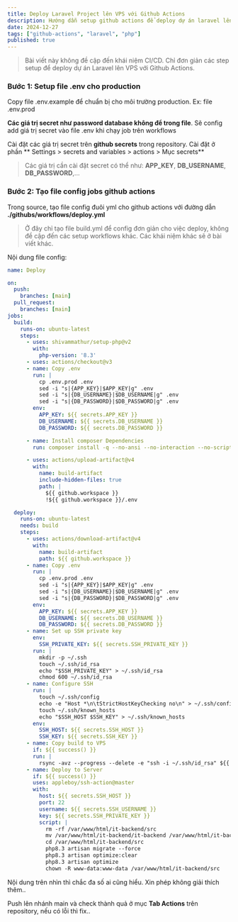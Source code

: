 ```yaml
---
title: Deploy Laravel Project lên VPS với Github Actions
description: Hướng dẫn setup github actions để deploy dự án laravel lên VPS thông qua SSH
date: 2024-12-27
tags: ["github-actions", "laravel", "php"]
published: true
---
```


> Bài viết này không đề cập đến khái niệm CI/CD. Chỉ đơn giản các step setup để deploy dự án Laravel lên VPS với Github Actions.

### Bước 1: Setup file .env cho production

Copy file .env.example để chuẩn bị cho môi trường production. Ex: file .env.prod

 **Các giá trị secret như password database không để trong file**. Sẽ config add giá trị secret vào file .env khi chạy job trên workflows

Cài đặt các giá trị secret trên **github secrets** trong repository. Cài đặt ở phần ** Settings > secrets and variables > actions > Mục secrets**

> Các giá trị cần cài đặt secret có thể như: **APP_KEY**, **DB_USERNAME**, **DB_PASSWORD**,...

### Bước 2: Tạo file config jobs github actions

Trong source, tạo file config đuôi yml cho github actions với đường dẫn **./githubs/workflows/deploy.yml**

> Ở đây chỉ tạo file build.yml để config đơn giản cho việc deploy, không đề cập đến các setup workflows khác. Các khái niệm khác sẽ ở bài viết khác.

Nội dung file config:
```yaml
name: Deploy

on:
  push:
    branches: [main]
  pull_request:
    branches: [main]
jobs:
  build:
    runs-on: ubuntu-latest
    steps:
      - uses: shivammathur/setup-php@v2
        with:
          php-version: '8.3'
      - uses: actions/checkout@v3
      - name: Copy .env
        run: |
          cp .env.prod .env
          sed -i "s|{APP_KEY}|$APP_KEY|g" .env
          sed -i "s|{DB_USERNAME}|$DB_USERNAME|g" .env
          sed -i "s|{DB_PASSWORD}|$DB_PASSWORD|g" .env
        env:
          APP_KEY: ${{ secrets.APP_KEY }}
          DB_USERNAME: ${{ secrets.DB_USERNAME }}
          DB_PASSWORD: ${{ secrets.DB_PASSWORD }}

      - name: Install composer Dependencies
        run: composer install -q --no-ansi --no-interaction --no-scripts --no-progress --prefer-dist

      - uses: actions/upload-artifact@v4
        with:
          name: build-artifact
          include-hidden-files: true
          path: |
            ${{ github.workspace }}
            !${{ github.workspace }}/.env

  deploy:
    runs-on: ubuntu-latest
    needs: build
    steps:
      - uses: actions/download-artifact@v4
        with:
          name: build-artifact
          path: ${{ github.workspace }}
      - name: Copy .env
        run: |
          cp .env.prod .env
          sed -i "s|{APP_KEY}|$APP_KEY|g" .env
          sed -i "s|{DB_USERNAME}|$DB_USERNAME|g" .env
          sed -i "s|{DB_PASSWORD}|$DB_PASSWORD|g" .env
        env:
          APP_KEY: ${{ secrets.APP_KEY }}
          DB_USERNAME: ${{ secrets.DB_USERNAME }}
          DB_PASSWORD: ${{ secrets.DB_PASSWORD }}
      - name: Set up SSH private key
        env:
          SSH_PRIVATE_KEY: ${{ secrets.SSH_PRIVATE_KEY }}
        run: |
          mkdir -p ~/.ssh
          touch ~/.ssh/id_rsa
          echo "$SSH_PRIVATE_KEY" > ~/.ssh/id_rsa
          chmod 600 ~/.ssh/id_rsa
      - name: Configure SSH
        run: |
          touch ~/.ssh/config
          echo -e "Host *\n\tStrictHostKeyChecking no\n" > ~/.ssh/config
          touch ~/.ssh/known_hosts
          echo "$SSH_HOST $SSH_KEY" > ~/.ssh/known_hosts
        env:
          SSH_HOST: ${{ secrets.SSH_HOST }}
          SSH_KEY: ${{ secrets.SSH_KEY }}
      - name: Copy build to VPS
        if: ${{ success() }}
        run: |
          rsync -avz --progress --delete -e "ssh -i ~/.ssh/id_rsa" ${{ github.workspace }}  ${{ secrets.SSH_USERNAME }}@${{ secrets.SSH_HOST }}:/var/www/html/it-backend/
      - name: Deploy to Server
        if: ${{ success() }}
        uses: appleboy/ssh-action@master
        with:
          host: ${{ secrets.SSH_HOST }}
          port: 22
          username: ${{ secrets.SSH_USERNAME }}
          key: ${{ secrets.SSH_PRIVATE_KEY }}
          script: |
            rm -rf /var/www/html/it-backend/src
            mv /var/www/html/it-backend/it-backend /var/www/html/it-backend/src
            cd /var/www/html/it-backend/src
            php8.3 artisan migrate --force
            php8.3 artisan optimize:clear
            php8.3 artisan optimize
            chown -R www-data:www-data /var/www/html/it-backend/src
```

Nội dung trên nhìn thì chắc đa số ai cũng hiểu. Xin phép không giải thích thêm..

Push lên nhánh main và check thành quả ở mục **Tab Actions** trên repository, nếu có lỗi thì fix..